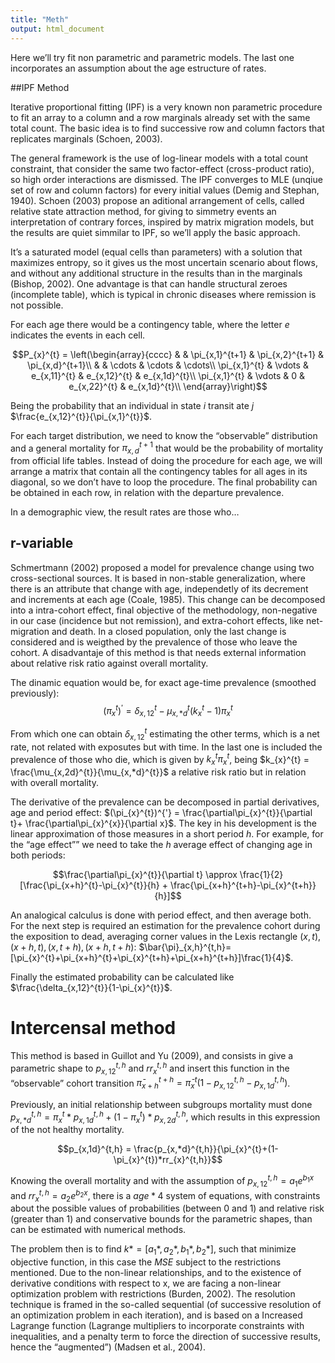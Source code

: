 ```yaml
---
title: "Meth"
output: html_document
---
```


Here we'll try fit non parametric and parametric models. The last one incorporates an assumption about the age estructure of rates.

##IPF Method

Iterative proportional fitting (IPF) is a very known non parametric procedure to fit an array to a column and a row marginals already set with the same total count. The basic idea is to find successive row and column factors that replicates marginals (Schoen, 2003). 

The general framework is the use of log-linear models with a total count constraint, that consider the same two factor-effect (cross-product ratio), so high order interactions are dismissed. The IPF converges to MLE (unqiue set of row and column factors) for every initial values (Demig and Stephan, 1940).  Schoen (2003) propose an aditional arrangement of cells, called relative state attraction method, for giving to simmetry events an interpretation of contrary forces, inspired by matrix migration models, but the results are quiet simmilar to IPF, so we'll apply the basic approach. 

It's a saturated model (equal cells than parameters) with a solution that maximizes entropy, so it gives us the most uncertain scenario about flows, and without any additional structure in the results than in the marginals (Bishop, 2002). One advantage is that can handle structural zeroes (incomplete table), which is typical in chronic diseases where remission is not possible.

For each age there would be a contingency table, where the letter $e$ indicates the events in each cell. 

$$P_{x}^{t} =  \left(\begin{array}{cccc} 
                &  & \pi_{x,1}^{t+1} & \pi_{x,2}^{t+1} & \pi_{x,d}^{t+1}\\
                &  & \cdots & \cdots & \cdots\\
                \pi_{x,1}^{t} & \vdots & e_{x,11}^{t} & e_{x,12}^{t} & e_{x,1d}^{t}\\ 
                \pi_{x,1}^{t} & \vdots & 0 & e_{x,22}^{t} & e_{x,1d}^{t}\\ 
                 \end{array}\right)$$

Being the probability that an individual in state $i$ transit ate $j$ $\frac{e_{x,12}^{t}}{\pi_{x,1}^{t}}$.

For each target distribution, we need to know the "observable" distribution and a general mortality for $\pi_{x,d}^{t+1}$ that would be the probability of mortality from official life tables. 
Instead of doing the procedure for each age, we will arrange a matrix that contain all the contingency tables for all ages in its diagonal, so we don't have to loop the procedure. The final probability can be obtained in each row, in relation with the departure prevalence.  

In a demographic view, the result rates are those who...  


## r-variable
Schmertmann (2002) proposed a model for prevalence change using two cross-sectional sources. It is based in non-stable generalization, where there is an attribute that change with age, independetly of its decrement and increments at each age (Coale, 1985). This change can be decomposed into a intra-cohort effect, final objective of the methodology, non-negative in our case (incidence but not remission), and extra-cohort effects, like net-migration and death. In a closed population, only the last change is considered and is weigthed by the prevalence of those who leave the cohort. A disadvantaje of this method is that needs external information about relative risk ratio against overall mortality.   

The dinamic equation would be, for exact age-time prevalence (smoothed previously):
$$(\pi_{x}^{t})^{'} = \delta_{x,12}^{t} - \mu_{x,*d}^{t} (k_{x}^{t} - 1)\pi_{x}^{t}$$

From which one can obtain $\delta_{x,12}^{t}$ estimating the other terms, which is a net rate, not related with exposutes but with time. In the last one is included the prevalence of those who die, which is given by $k_{x}^{t} \pi_{x}^{t}$, being  $k_{x}^{t} = \frac{\mu_{x,2d}^{t}}{\mu_{x,*d}^{t}}$ a relative risk ratio but in relation with overall mortality. 
  
The derivative of the prevalence can be decomposed in partial derivatives, age and period effect: $(\pi_{x}^{t})^{'} = \frac{\partial\pi_{x}^{t}}{\partial t}+ \frac{\partial\pi_{x}^{x}}{\partial x}$. The key in his development is the linear approximation of those measures in a short period $h$. For example, for the "age effect"" we need to take the $h$ average effect of changing age in both periods:

$$\frac{\partial\pi_{x}^{t}}{\partial t} \approx \frac{1}{2} [\frac{\pi_{x+h}^{t}-\pi_{x}^{t}}{h} + \frac{\pi_{x+h}^{t+h}-\pi_{x}^{t+h}}{h}]$$  

An analogical calculus is done with period effect, and then average both. For the next step is required an estimation for the prevalence cohort during the exposition to dead, averaging corner values in the Lexis rectangle $(x,t), (x+h,t), (x,t+h), (x+h,t+h)$: $\bar{\pi}_{x,h}^{t,h}=[\pi_{x}^{t}+\pi_{x+h}^{t}+\pi_{x}^{t+h}+\pi_{x+h}^{t+h}]\frac{1}{4}$. 

Finally the estimated probability can be calculated like $\frac{\delta_{x,12}^{t}}{1-\pi_{x}^{t}}$.


# Intercensal method

This method is based in Guillot and Yu (2009), and consists in give a parametric shape to $p_{x,12}^{t,h}$ and $rr_{x}^{t,h}$ and insert this function in the "observable" cohort transition $\bar{\pi}_{x+h}^{t+h} = \bar{\pi}_{x}^{t} (1-p_{x,12}^{t,h}-p_{x,1d}^{t,h})$. 


Previously, an initial relationship between subgroups mortality must done $p_{x,*d}^{t,h} = \pi_{x}^{t}*p_{x,1d}^{t,h} + (1-\pi_{x}^{t})*p_{x,2d}^{t,h}$, which results in this expression of the not healthy mortality.


$$p_{x,1d}^{t,h} = \frac{p_{x,*d}^{t,h}}{\pi_{x}^{t}+(1-\pi_{x}^{t})*rr_{x}^{t,h}}$$

Knowing the overall mortality and with the assumption of $p_{x,12}^{t,h}=a_{1}e^{b_{1}x}$ and $rr_{x}^{t,h}=a_{2}e^{b_{2}x}$, there is a $age * 4$ system of equations, with constraints about the possible values of probabilities (between 0 and 1) and relative risk (greater than 1) and conservative bounds for the parametric shapes, than can be estimated with numerical methods.

The problem then is to find $k*=[a_{1}*,a_{2}*,b_{1}*,b_{2}*]$, such that minimize objective function, in this case the $MSE$ subject to the restrictions mentioned. Due to the non-linear relationships, and to the existence of derivative conditions with respect to x, we are facing a non-linear optimization problem with restrictions (Burden, 2002). The resolution technique is framed in the so-called sequential (of successive resolution of an optimization problem in each iteration), and is based on a Increased Lagrange function (Lagrange multipliers to incorporate constraints with inequalities, and a penalty term to force the direction of successive results, hence the "augmented") (Madsen et al., 2004).







